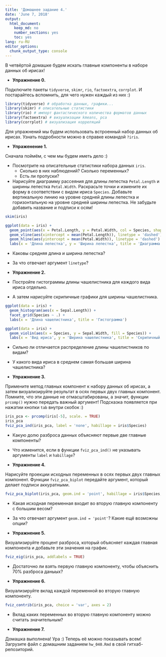 ```yaml
---
title: 'Домашнее задание 4.'
date: 'June 7, 2018'
output:
  html_document:
    keep_md: no
    number_sections: yes
    toc: yes
lang: ru-RU
editor_options:
  chunk_output_type: console
---
```


В четвёртой домашке будем искать главные компоненты в наборе данных об ирисах! 

* **Упражнение 0.**

Подключите пакеты `tidyverse`, `skimr`, `rio`, `factoextra`, `corrplot`. 
И постарайтесь вспомнить, для чего нужен каждый из них :)

```r
library(tidyverse) # обработка данных, графики...
library(skimr) # описательные статистики
library(rio) # импорт фантастического количества форматов данных
library(factoextra) # визуализации kmeans, pca
library(corrplot) # визуализация корреляций
```

Для упражнений мы будем использовать встроенный набор данных об ирисах.
Узнать подробности можно в справке командой `?iris`.

* **Упраженение 1.**

Сначала поймём, с чем мы будем иметь дело :)

- Посмотрите на описательные статистики набора данных `iris`.
    + Сколько в них наблюдений? Сколько переменных?
    + Есть ли пропуски?
- Нарисуйте диаграмму рассеяния для длины лепестка `Petal.Length` и ширины лепестка `Petal.Width`. Раскрасьте точки и измените их форму в соответствии с видом ириса `Species`. Добавьте вертикальную линию на уровне средней длины лепестка и горизонтальную на уровне средней ширины лепестка. Не забудьте добавить название и подписи к осям!

```r
skim(iris)

ggplot(data = iris) + 
  geom_point(aes(x = Petal.Length, y = Petal.Width, col = Species, shape = Species)) + 
  geom_vline(aes(xintercept = mean(Petal.Length)), linetype = 'dashed') +
  geom_hline(aes(yintercept = mean(Petal.Width)), linetype = 'dashed') +
  labs(x = 'Длина лепестка', y = 'Ширина лепестка', title = 'Диаграмма рассеяния')
```

- Каковы средняя длина и ширина лепестка?

- За что отвечает аргумент `linetype`?

* **Упражнение 2.**

- Постройте гистограммы длины чашелистника для каждого вида ириса отдельно.

- А затем нарисуйте скрипичные графики для ширины чашелистника.

```r
ggplot(data = iris) + 
  geom_histogram(aes(x = Sepal.Length)) + 
  facet_grid(Species ~ .) +
  labs(x = 'Длина чашелистника', title = 'Гистограмма')

ggplot(data = iris) + 
  geom_violin(aes(x = Species, y = Sepal.Width, fill = Species)) + 
  labs(x = 'Вид ириса', y = 'Ширина чашелистника', title = 'Скрипичный график')
```

- Сильно ли отличается распределение длины чашелистников по видам?

- У какого вида ириса в среднем самая большая ширина чашелистника?

* **Упражнение 3.**

Примените метод главных компонент к набору данных об ирисах, а затем визуализируйте результат в осях первых двух главных компонент.
Помните, что эти данные не отмасштабированы, а значит, функции `prcomp()` нужно передать важный аргумент! 
Подсказка появляется при нажатии кнопки `tab` внутри скобок :)

```r
iris_pca <- prcomp(iris[-5], scale. = TRUE)
iris_pca
fviz_pca_ind(iris_pca, label = 'none', habillage = iris$Species)
```

- Какую долю разброса данных объясняют первые две главные компоненты?

- Что изменится, если в функции `fviz_pca_ind()` не указывать аргументы `label` и `habillage`?

* **Упражнение 4.**

Нарисуйте проекции исходных переменных в осях первых двух главных компонент. 
Функции `fviz_pca_biplot` передайте аргумент, который делает подписи аккуратными.

```r
fviz_pca_biplot(iris_pca, geom.ind = 'point', habillage = iris$Species, repel = TRUE)
```

- Какая исходная переменная входит во вторую главную компоненту с большим весом?

- За что отвечает аргумент `geom.ind = 'point'`? Какие ещё возможны опции?

* **Упражнение 5.**

Визуализируйте процент разброса, который объясняет каждая главная компонента и добавьте эти значения на график.

```r
fviz_eig(iris_pca, addlabels = TRUE)
```

- Достаточно ли взять первую главную компоненту, чтобы объяснить 70% разброса даныых?

* **Упражнение 6.**

Визуализируйте вклад каждой переменной во вторую главную компоненту.

```r
fviz_contrib(iris_pca, choice = 'var', axes = 2)
```

- Вклад каких переменных во вторую главную компоненту можно считать значительным? 

* **Упражнение 7. **

Домашка выполнена! 
Ура :) 
Теперь её можно показывать всем!
Загрузите файл с домашним заданием `hw_040.Rmd` в свой гитхаб-репозиторий.
